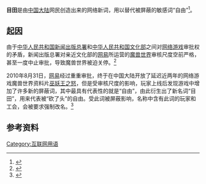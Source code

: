 '''目田'''是由[[中华人民共和国|中国大陆]]网民创造出来的网络新词，用以替代被屏蔽的敏感词“自由”<ref name="南方都市报：希望“目田”能有出头之日">{{cite news|url =http://nf.nfdaily.cn/nfdsb/content/2010-09/02/content_15476435.htm|title =南方都市报：希望“目田”能有出头之日|publisher =南方都市报|date =2010年9月3日|deadurl =yes|archiveurl =https://web.archive.org/web/20101124142120/http://nf.nfdaily.cn/nfdsb/content/2010-09/02/content_15476435.htm|archivedate =2010年11月24日|accessdate =2011年8月15日}}</ref>。

==起因==
由于[[中华人民共和国新闻出版总署|中华人民共和国新闻出版总署]]和[[中华人民共和国文化部|中华人民共和国文化部]]之间对[[网络游戏|网络游戏]]审批权的矛盾，新闻出版总署对亲近文化部的[[网易|网易]]所运营的[[魔兽世界|魔兽世界]]审核尺度空前严格，甚至一度中止审批，导致魔兽世界被迫关停。<ref name="巫妖王昨开服 玩家有“目田”没“自由”">{{cite news|url =http://tech.xinmin.cn/internet/2010/09/01/6594547.html|title =巫妖王昨开服 玩家有“目田”没“自由”|publisher =新民网|date =2010年9月1日|accessdate =2010年9月4日|archive-date =2016年3月4日|archive-url =https://web.archive.org/web/20160304194736/http://tech.xinmin.cn/internet/2010/09/01/6594547.html|dead-url =yes}}</ref>

2010年8月31日，[[网易|网易]]经过重重审批，终于在中国大陆开放了延迟近两年的网络游戏魔兽世界资料片[[巫妖王之怒|巫妖王之怒]]，但是受审核尺度的影响，玩家上线后发现游戏中增加了许多新的屏蔽词，其中最具有代表性的就是“自由”，由此衍生出了新名词“目田”，用来代表被“砍了头”的自由。受此词被屏蔽影响，名称中含有此词的玩家和工会，会被要求强制改名。<ref name="WLK：自由没了目田火了 网易称是技术问题">{{cite news|url = http://www.hinews.cn/news/system/2010/09/04/011065618.shtml|title = WLK：自由没了目田火了 网易称是技术问题|publisher = 南海网|date = 2010年9月4日|accessdate = 2010年9月4日|archive-date = 2016年3月4日|archive-url = https://web.archive.org/web/20160304083815/http://www.hinews.cn/news/system/2010/09/04/011065618.shtml|dead-url = no}}</ref>

==参考资料==
{{reflist}}
[[Category:互联网用语|Category:互联网用语]]